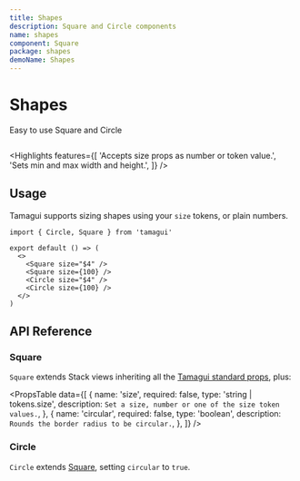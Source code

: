 ```yaml
---
title: Shapes
description: Square and Circle components
name: shapes
component: Square
package: shapes
demoName: Shapes
---
```


# Shapes

<Description>Easy to use Square and Circle</Description>

<HeroContainer>
  <ShapesDemo />
</HeroContainer>

```tsx hero template=Shapes

```

<Highlights
  features={[
    'Accepts size props as number or token value.',
    'Sets min and max width and height.',
  ]}
/>

## Usage

Tamagui supports sizing shapes using your `size` tokens, or plain numbers.

```tsx
import { Circle, Square } from 'tamagui'

export default () => (
  <>
    <Square size="$4" />
    <Square size={100} />
    <Circle size="$4" />
    <Circle size={100} />
  </>
)
```

## API Reference

### Square

`Square` extends Stack views inheriting all the [Tamagui standard props](/docs/intro/props), plus:

<PropsTable
  data={[
    {
      name: 'size',
      required: false,
      type: 'string | tokens.size',
      description: `Set a size, number or one of the size token values.`,
    },
    {
      name: 'circular',
      required: false,
      type: 'boolean',
      description: `Rounds the border radius to be circular.`,
    },
  ]}
/>

### Circle

`Circle` extends [Square](#square), setting `circular` to `true`.
